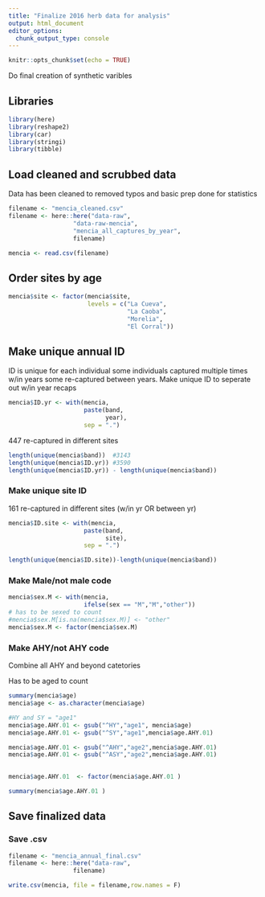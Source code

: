 ```yaml
---
title: "Finalize 2016 herb data for analysis"
output: html_document
editor_options: 
  chunk_output_type: console
---
```


```r
knitr::opts_chunk$set(echo = TRUE)
```


Do final creation of synthetic varibles

## Libraries
```r
library(here)
library(reshape2)
library(car)
library(stringi)
library(tibble)
```



## Load cleaned and scrubbed data

Data has been cleaned to removed typos and basic prep done for statistics

```r
filename <- "mencia_cleaned.csv"
filename <- here::here("data-raw",
                  "data-raw-mencia",
                  "mencia_all_captures_by_year",
                  filename)

mencia <- read.csv(filename)
```


## Order sites by age

```r
mencia$site <- factor(mencia$site,
                      levels = c("La Cueva",
                                 "La Caoba",
                                 "Morelia",
                                 "El Corral"))
```




## Make unique annual ID

ID is unique for each individual
some individuals captured multiple times w/in years
some re-captured between years.
Make unique ID to seperate out w/in year recaps

```r
mencia$ID.yr <- with(mencia,
                     paste(band,
                           year),
                     sep = ".")


```


447 re-captured in different sites

```r
length(unique(mencia$band))  #3143
length(unique(mencia$ID.yr)) #3590
length(unique(mencia$ID.yr)) - length(unique(mencia$band))
```

### Make unique site ID

161 re-captured in different sites (w/in yr OR between yr)
```r
mencia$ID.site <- with(mencia,
                     paste(band,
                           site),
                     sep = ".")

length(unique(mencia$ID.site))-length(unique(mencia$band))
```


### Make Male/not male code

```r
mencia$sex.M <- with(mencia,
                     ifelse(sex == "M","M","other"))
# has to be sexed to count
#mencia$sex.M[is.na(mencia$sex.M)] <- "other"
mencia$sex.M <- factor(mencia$sex.M)
```


### Make AHY/not AHY code


Combine all AHY and beyond catetories

Has to be aged to count

```r
summary(mencia$age)
mencia$age <- as.character(mencia$age)

#HY and SY = "age1"
mencia$age.AHY.01 <- gsub("^HY","age1", mencia$age)
mencia$age.AHY.01 <- gsub("^SY","age1",mencia$age.AHY.01)

mencia$age.AHY.01 <- gsub("^AHY","age2",mencia$age.AHY.01)
mencia$age.AHY.01 <- gsub("^ASY","age2",mencia$age.AHY.01)
   

mencia$age.AHY.01  <- factor(mencia$age.AHY.01 )

summary(mencia$age.AHY.01 )
```


## Save finalized data

### Save .csv
```r
filename <- "mencia_annual_final.csv"
filename <- here::here("data-raw",
                  filename)

write.csv(mencia, file = filename,row.names = F)
```



```r

```


